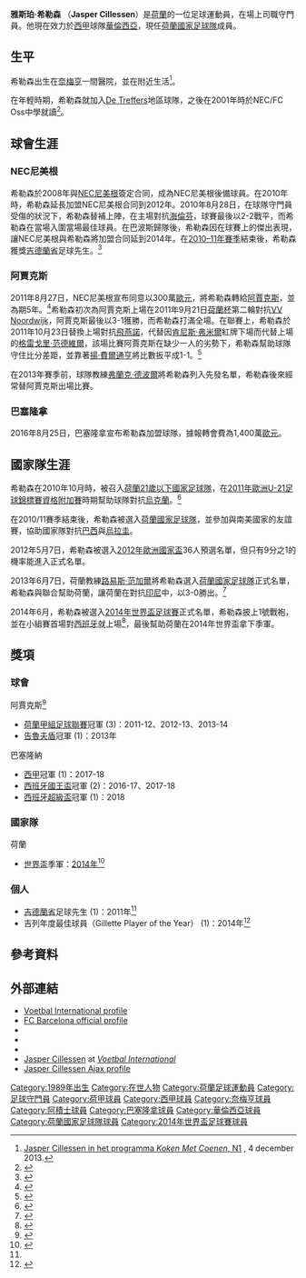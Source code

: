 {{refimprove|time=2021-06-03}}
{{noteTA|G1=football|G2=荷甲|G3=fcbarcelona
|1=zh-hans:贾斯珀;zh-hk:積斯珀;zh-hant:雅斯珀;
|2=zh-hans:西莱森;zh-hk:施利臣;zh-hant:希勒森;}}
{{Infobox football biography
| name           = 雅斯珀·希勒森<br>Jasper Cillessen
| image          = [[file:_Chelsea_0_Valencia_1_(48768537763)_(cropped).jpg|250px]]
| caption        = 
| fullname       = Jasper Cillessen<ref>{{cite news
| title = 2014 FIFA World Cup Brazil: List of Players
| url = http://www.fifadata.com/document/fwc/2014/pdf/fwc_2014_squadlists.pdf
| publisher = FIFA
| format = PDF
| page = 25
| date = 2014-06-11
| accessdate = 2014-06-11
| archive-date = 2016-03-03
| archive-url = https://web.archive.org/web/20160303225656/http://www.fifadata.com/document/fwc/2014/pdf/fwc_2014_squadlists.pdf
| dead-url = no
}}</ref>
| birth_date     = {{birth date and age|1989|4|22}}
| birth_place    = {{NED}}[[奈梅亨|奈梅亨]] 
| height         = {{height|m=1.85}}
| position       = [[守門員_(足球)|守門員]]
| currentclub    = [[巴伦西亚足球俱乐部|華倫西亞]]
| clubnumber     = 13
| youthyears1    = 1996–2001
| youthclubs1    = [[De_Treffers|De Treffers]]
| youthyears2    = 2001–2010
| youthclubs2    = [[NEC奈梅亨|奈梅亨]]
| years1         = 2010–2011
| clubs1         = [[NEC奈梅亨|奈梅亨]]
| caps1          = 34
| goals1         = 0
| years2         = 2011–2016
| clubs2         = [[阿贾克斯足球俱乐部|阿贾克斯]]
| caps2          = 101
| goals2         = 0
| years3         = 2016–2019
| clubs3         = [[巴塞隆拿足球會|巴塞隆拿]]
| caps3          = 5
| goals3         = 0
| years4         = 2019–
| clubs4         = [[巴伦西亚足球俱乐部|華倫西亞]]
| caps4          = 34
| goals4         = 0
| nationalyears1 = 2013–
| nationalteam1  = [[荷蘭國家足球隊|荷蘭]]
| nationalcaps1  = 60
| nationalgoals1 = 0
| club-update    = 2021年5月22日
| ntupdate       = 2020年10月14日
}}
'''雅斯珀·希勒森''' （'''Jasper Cillessen'''）是[[荷蘭|荷蘭]]的一位足球運動員，在場上司職守門員。他現在效力於[[西班牙甲組足球聯賽|西甲]]球隊[[巴伦西亚足球俱乐部|華倫西亞]]，現任[[荷蘭國家足球隊|荷蘭國家足球隊]]成員。

== 生平 ==
希勒森出生在[[奈梅亨|奈梅亨]]一間醫院，並在{{le|赫魯斯貝克|Groesbeek}}附近生活<ref>[https://www.youtube.com/watch?v=7QzkbeBiL74&t=1m Jasper Cillessen in het programma ''Koken Met Coenen'', N1] {{Wayback|url=https://www.youtube.com/watch?v=7QzkbeBiL74&t=1m |date=20200805045409 }}, 4 december 2013.</ref>。

在年輕時期，希勒森就加入[[De_Treffers|De Treffers]]地區球隊，之後在2001年時於NEC/FC Oss中學就讀<ref>{{cite news |title=Jasper Cillessen in selectie van Oranje |url=http://www.degroesbeek.nl/lokaal-nieuws/11226/jasper-cillessen-selectie-van-oranje/ |work=De Groesbeek |date=2011-05-23 |accessdate=2011-08-03 |deadurl=yes |archiveurl=https://web.archive.org/web/20110810213010/http://www.degroesbeek.nl/lokaal-nieuws/11226/jasper-cillessen-selectie-van-oranje/ |archivedate=2011-08-10}}</ref>。 
== 球會生涯 ==
=== NEC尼美根 ===
希勒森於2008年與[[NEC奈梅亨|NEC尼美根]]簽定合同，成為NEC尼美根後備球員。在2010年時，希勒森延長加盟NEC尼美根合同到2012年。2010年8月28日，在球隊守門員{{le|加博尔·巴波斯|Gábor Babos}}受傷的狀況下，希勒森替補上陣，在主場對抗[[海倫芬體育俱樂部|海倫芬]]，球賽最後以2-2戰平，而希勒森在當場入圍當場最佳球員。在巴波斯歸隊後，希勒森因在球賽上的傑出表現，讓NEC尼美根與希勒森將加盟合同延到2014年。在[[2010年至2011年荷蘭足球甲級聯賽|2010–11年賽季]]結束後，希勒森獲獎[[吉德蘭省|吉德蘭省]]足球先生。<ref name="#1">{{cite news |title=Jasper Cillessen Gelders Voetballer van het Jaar |url=http://www.omroepgelderland.nl/web/nieuwsartikel/946021/Jasper-Cillessen-Gelders-voetballer-van-het-jaar.htm |work=Omroep Gelderland |date=2011-04-28 |accessdate=2011-08-03 |deadurl=yes |archiveurl=https://archive.is/20120907171731/http://www.omroepgelderland.nl/web/nieuwsartikel/946021/Jasper-Cillessen-Gelders-voetballer-van-het-jaar.htm |archivedate=2012年9月7日 }}</ref>

=== 阿賈克斯 ===
2011年8月27日，NEC尼美根宣布同意以300萬[[歐元|歐元]]，將希勒森轉給[[阿賈克斯足球俱乐部|阿賈克斯]]，並為期5年。<ref>{{cite news |title=NEC reach agreement for the sale of Jasper Cillessen |url=http://www.rs.goal.com/en/news/11/transfer-zone/2011/08/27/2639112/ajax-nec-reach-agreement-for-the-sale-of-jasper-cillessen/ |work=Goal.com |date=2011-08-27 |accessdate=2011-08-29 |archive-url=https://web.archive.org/web/20150924092400/http://www.rs.goal.com/en/news/11/transfer-zone/2011/08/27/2639112/ajax-nec-reach-agreement-for-the-sale-of-jasper-cillessen/ |archive-date=2015-09-24 |dead-url=yes }}</ref>希勒森初次為阿賈克斯上場在2011年9月21日[[荷蘭杯|荷蘭杯]]第二輪對抗[[VV_Noordwijk|VV Noordwijk]]，阿賈克斯最後以3-1獲勝，而希勒森打滿全場。在聯賽上，希勒森於2011年10月23日替換上場對抗[[飛燕諾|飛燕諾]]，代替因[[肯尼斯·弗米爾|肯尼斯·弗米爾]]紅牌下場而代替上場的[[格雷戈里·范德維爾|格雷戈里·范德維爾]]，該場比賽阿賈克斯在缺少一人的劣勢下，希勒森幫助球隊守住比分差距，並靠著[[揚·費爾通亨|揚·費爾通亨]]將比數扳平成1-1。<ref>{{cite news |title=Ajax vs. Feyenoord 1–1 |url=http://www.soccerway.com/matches/2011/10/23/netherlands/eredivisie/afc-ajax/feyenoord-rotterdam-nv/1120398/ |work=Soccerway.com |date=2011-10-23 |accessdate=2011-10-24 |archive-date=2016-03-05 |archive-url=https://web.archive.org/web/20160305002805/http://www.soccerway.com/matches/2011/10/23/netherlands/eredivisie/afc-ajax/feyenoord-rotterdam-nv/1120398/ |dead-url=no }}</ref>

在2013年賽季前，球隊教練[[弗蘭克·德波爾|弗蘭克·德波爾]]將希勒森列入先發名單，希勒森後來經常替阿賈克斯出場比賽。

=== 巴塞隆拿 ===
2016年8月25日，巴塞隆拿宣布希勒森加盟球隊，據報轉會費為1,400萬[[歐元|歐元]]。

== 國家隊生涯 ==
希勒森在2010年10月時，被召入[[荷蘭21歲以下國家足球隊|荷蘭21歲以下國家足球隊]]，在[[2011年歐洲U-21足球錦標賽|2011年歐洲U-21足球錦標賽資格附加賽]]時期幫助球隊對抗[[烏克蘭21歲以下國家足球隊|烏克蘭]]。<ref>{{cite news |title=Cillessen voor Tim Krul bij Jong Oranje |url=http://www.telegraaf.nl/telesport/voetbal/7889226/__Cillessen_voor_Tim_Krul_bij_Jong_Oranje__.html |work=Telegraaf |date=2010-10-10 |accessdate=2011-08-03 |archive-url=https://web.archive.org/web/20121011060619/http://www.telegraaf.nl/telesport/voetbal/7889226/__Cillessen_voor_Tim_Krul_bij_Jong_Oranje__.html |archive-date=2012-10-11 |dead-url=yes }}</ref> 

在2010/11賽季結束後，希勒森被選入[[荷蘭國家足球隊|荷蘭國家足球隊]]，並參加與南美國家的友誼賽，協助國家隊對抗[[巴西國家足球隊|巴西]]與[[烏拉圭國家足球隊|烏拉圭]]。

2012年5月7日，希勒森被選入[[2012年歐洲國家盃|2012年歐洲國家盃]]36人預選名單，但只有9分之1的機率能進入正式名單。

2013年6月7日，荷蘭教練[[路易斯·范加爾|路易斯·范加爾]]將希勒森選入[[荷蘭國家足球隊|荷蘭國家足球隊]]正式名單，希勒森與{{le|凱尼斯·弗美爾|Kenneth Vermeer|弗美爾}}聯合幫助荷蘭，讓荷蘭在對抗[[印度尼西亞國家足球隊|印尼]]中，以3-0勝出。<ref>{{cite web |title=Indonesia 0–3 Netherlands |url=http://us.soccerway.com/matches/2013/06/07/world/friendlies/indonesia/netherlands/1464200/venue/ |work=Soccerway |date=2013-06-07 |accessdate=2013-06-24 |archive-date=2020-08-05 |archive-url=https://web.archive.org/web/20200805045443/https://us.soccerway.com/matches/2013/06/07/world/friendlies/indonesia/netherlands/1464200/venue/ |dead-url=no }}</ref>

2014年6月，希勒森被選入[[2014年世界盃足球賽|2014年世界盃足球賽]]正式名單，希勒森披上1號戰袍，並在小組賽首場對[[西班牙國家足球隊|西班牙]]就上場<ref>{{cite news|url=http://www.bbc.com/sport/live/football/27440809|title=Netherlands thrash Spain - as it happened|date=2014-06-13|accessdate=2014-06-14|work=BBC|archive-date=2020-12-02|archive-url=https://web.archive.org/web/20201202081444/https://www.bbc.com/sport/live/football/27440809|dead-url=no}}</ref>，最後幫助荷蘭在2014年世界盃拿下季軍。

==獎項==
===球會===
;阿賈克斯<ref name = "honours">{{cite web|title=Career Honours|url=http://us.soccerway.com/players/jasper-cillessen/137206/|publisher=Soccerway|access-date=2015-03-30|archive-date=2020-10-28|archive-url=https://web.archive.org/web/20201028211523/https://us.soccerway.com/players/jasper-cillessen/137206/|dead-url=no}}</ref>
*[[荷蘭甲組足球聯賽|荷蘭甲組足球聯賽]]冠軍 (3)：2011-12、2012-13、2013-14
*[[告魯夫盾|告魯夫盾]]冠軍 (1)：2013年
;巴塞隆納
*[[西班牙足球甲級聯賽|西甲]]冠軍 (1)：2017-18
*[[西班牙國王盃|西班牙國王盃]]冠軍 (2)：2016-17、2017-18
*[[西班牙超級盃|西班牙超級盃]]冠軍 (1)：2018

===國家隊===
;荷蘭
*[[世界盃足球賽|世界盃]]季軍：[[2014年世界盃足球賽|2014年]]<ref>{{cite web|title=2014 FIFA World Cup Brazil: Brazil-Netherlands|url=http://www.fifa.com/worldcup/matches/round=255957/match=300186502/index.html|publisher=FIFA|date=2014-07-12|accessdate=2014-08-21|archive-date=2016-04-16|archive-url=https://web.archive.org/web/20160416100930/http://www.fifa.com/worldcup/matches/round=255957/match=300186502/index.html|dead-url=no}}</ref>

===個人===
*[[吉德蘭省|吉德蘭省]]足球先生 (1)：2011年<ref name="#1"/>
*吉列年度最佳球員（Gillette Player of the Year） (1)：2014年<ref>{{cite news |title=Jasper Cillessen: Gillette Pro Klassement winnaar 2014 |url=http://www.rtlxl.nl/#!/voetbal-international-197775/021a3911-d105-4f4b-8b6d-7108a7a1ea8f |work=Voetbal INternational |date=2014-05-12 |accessdate=2014-08-08 |archive-date=2021-05-25 |archive-url=https://web.archive.org/web/20210525055153/https://www.rtlxl.nl/#!/voetbal-international-197775/021a3911-d105-4f4b-8b6d-7108a7a1ea8f |dead-url=no }}</ref>

== 參考資料 ==
{{reflist}}

==外部連結==
{{Commons category|Jasper Cillessen}}
* [http://www.vi.nl/spelers/carriere/jasper-cillessen.htm Voetbal International profile] {{Wayback|url=http://www.vi.nl/spelers/carriere/jasper-cillessen.htm |date=20150914124705 }} {{nl icon}}
* [https://www.fcbarcelona.com/football/first-team/staff/players/2018-2019/jasper-cillessen FC Barcelona official profile] {{Wayback|url=https://www.fcbarcelona.com/football/first-team/staff/players/2018-2019/jasper-cillessen |date=20180901182633 }}
* {{BDFutbol}}
* {{Soccerway}}
* {{NFT player}}
* [https://www.vi.nl/spelers/jasper-cillessen/profiel Jasper Cillessen] at ''[[Voetbal_International|Voetbal International]]'' {{nl icon}}
* [http://www.ajax.nl/ajax-1/selectie/speler/jasper-cillessen.htm Jasper Cillessen Ajax profile] {{Wayback|url=http://www.ajax.nl/ajax-1/selectie/speler/jasper-cillessen.htm |date=20200418061346 }} {{nl icon}}


{{華倫西亞足球會球員名單}}
{{2014年世界盃足球賽荷蘭參賽名單}}

{{DEFAULTSORT:Cillessen, Jasper}}

[[Category:1989年出生|Category:1989年出生]]
[[Category:在世人物|Category:在世人物]]
[[Category:荷蘭足球運動員|Category:荷蘭足球運動員]]
[[Category:足球守門員|Category:足球守門員]]
[[Category:荷甲球員|Category:荷甲球員]]
[[Category:西甲球員|Category:西甲球員]]
[[Category:奈梅亨球員|Category:奈梅亨球員]]
[[Category:阿積士球員|Category:阿積士球員]]
[[Category:巴塞隆拿球員|Category:巴塞隆拿球員]]
[[Category:華倫西亞球員|Category:華倫西亞球員]]
[[Category:荷蘭國家足球隊球員|Category:荷蘭國家足球隊球員]]
[[Category:2014年世界盃足球賽球員|Category:2014年世界盃足球賽球員]]